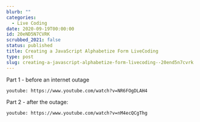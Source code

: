 ```yaml
---
blurb: ""
categories:
  - Live Coding
date: 2020-09-19T00:00:00
id: 20eND5N7CVRK
scrubbed_2021: false
status: published
title: Creating a JavaScript Alphabetize Form LiveCoding
type: post
slug: creating-a-javascript-alphabetize-form-livecoding--20end5n7cvrk
---
```


Part 1 - before an internet outage

`youtube: https://www.youtube.com/watch?v=NR6FOgDLAH4`


Part 2 - after the outage:

`youtube: https://www.youtube.com/watch?v=nM4ecQCgThg`